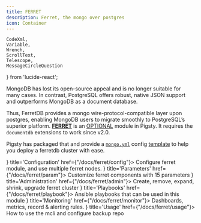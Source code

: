 ```yaml
---
title: FERRET
description: Ferret, the mongo over postgres
icon: Container
---
```




    CodeXml,
    Variable,
    Wrench,
    ScrollText,
    Telescope,
    MessageCircleQuestion
} from 'lucide-react';

MongoDB has lost its open-source appeal and is no longer suitable for many cases.
In contrast, PostgreSQL offers robust, native JSON support and outperforms MongoDB as a document database.

Thus, FerretDB provides a mongo wire-protocol-compatible layer upon postgres, enabling MongoDB users to migrate smoothly to PostgreSQL’s superior platform.
[**FERRET**](/docs/ferret) is an <a href="/docs/intro/module#extra-modules"><span className="text-emerald-500 font-black">OPTIONAL</span></a> module in Pigsty.
It requires the `documentdb` extensions to work since v2.0.

Pigsty has packaged that and provide a [`mongo.yml`](https://github.com/pgsty/pigsty/blob/main/conf/mongo.yml) config [template](/docs/config/template) to help you deploy a ferretdb cluster with ease.



<Cards>
    <Card icon={<CodeXml className="text-sky-700"/>} title='Configuration' href={"/docs/ferret/config"}>
        Configure ferret module, and use multiple ferret nodes.
    </Card>
    <Card icon={<Variable className="text-amber-500"/>} title='Parameters' href={"/docs/ferret/param"}>
        Customize ferret components with 15 parameters
    </Card>
    <Card icon={<Wrench className={"text-violet-500"}/>} title='Administration' href={"/docs/ferret/admin"}>
        Create, remove, expand, shrink, upgrade ferret cluster
    </Card>
    <Card icon={<ScrollText className="text-blue-400"/>} title='Playbooks' href={"/docs/ferret/playbook"}>
        Ansible playbooks that can be used in this module
    </Card>
    <Card icon={<Telescope className="text-orange-600"/>} title='Monitoring' href={"/docs/ferret/monitor"}>
        Dashboards, metrics, record & alerting rules.
    </Card>
    <Card icon={<MessageCircleQuestion className="text-emerald-600"/>} title='Usage' href={"/docs/ferret/usage"}>
        How to use the mcli and configure backup repo
    </Card>
</Cards>
